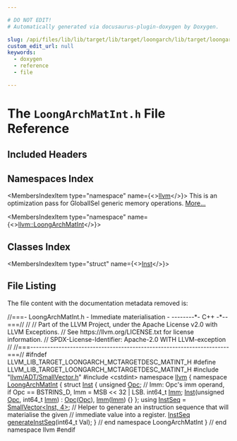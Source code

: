 ```yaml
---

# DO NOT EDIT!
# Automatically generated via docusaurus-plugin-doxygen by Doxygen.

slug: /api/files/lib/lib/target/lib/target/loongarch/lib/target/loongarch/mctargetdesc/loongarchmatint-h
custom_edit_url: null
keywords:
  - doxygen
  - reference
  - file

---
```





# The `LoongArchMatInt.h` File Reference

<DoxygenPage pluginConfig={pluginConfig}>



## Included Headers

<IncludesList>
<IncludesListItem
  filePath="llvm/ADT/SmallVector.h"
  permalink="/docs/api/files/include/include/llvm/include/llvm/adt/smallvector-h"
  isLocal="true" />
<IncludesListItem
  filePath="cstdint"
  permalink=""
  isLocal="false" />
</IncludesList>

## Namespaces Index

<MembersIndex>

<MembersIndexItem
  type="namespace"
  name={<><a href="/docs/api/namespaces/llvm">llvm</a></>}>
This is an optimization pass for GlobalISel generic memory operations. <a href="/docs/api/namespaces/llvm/#details">More...</a>
</MembersIndexItem>

<MembersIndexItem
  type="namespace"
  name={<><a href="/docs/api/namespaces/llvm/loongarchmatint">llvm::LoongArchMatInt</a></>}>
</MembersIndexItem>

</MembersIndex>

## Classes Index

<MembersIndex>

<MembersIndexItem
  type="struct"
  name={<><a href="/docs/api/structs/llvm/loongarchmatint/inst">Inst</a></>}>
</MembersIndexItem>

</MembersIndex>


## File Listing

The file content with the documentation metadata removed is:

<ProgramListing>

<Link id="l00001" /><CodeLine lineNumber="1"><Highlight kind="comment">//===- LoongArchMatInt.h - Immediate materialisation -  --------&#42;- C++ -&#42;--===//</Highlight><Highlight kind="normal"></Highlight></CodeLine>
<Link id="l00002" /><CodeLine lineNumber="2"><Highlight kind="normal"></Highlight><Highlight kind="comment">//</Highlight><Highlight kind="normal"></Highlight></CodeLine>
<Link id="l00003" /><CodeLine lineNumber="3"><Highlight kind="normal"></Highlight><Highlight kind="comment">// Part of the LLVM Project, under the Apache License v2.0 with LLVM Exceptions.</Highlight><Highlight kind="normal"></Highlight></CodeLine>
<Link id="l00004" /><CodeLine lineNumber="4"><Highlight kind="normal"></Highlight><Highlight kind="comment">// See https://llvm.org/LICENSE.txt for license information.</Highlight><Highlight kind="normal"></Highlight></CodeLine>
<Link id="l00005" /><CodeLine lineNumber="5"><Highlight kind="normal"></Highlight><Highlight kind="comment">// SPDX-License-Identifier: Apache-2.0 WITH LLVM-exception</Highlight><Highlight kind="normal"></Highlight></CodeLine>
<Link id="l00006" /><CodeLine lineNumber="6"><Highlight kind="normal"></Highlight><Highlight kind="comment">//</Highlight><Highlight kind="normal"></Highlight></CodeLine>
<Link id="l00007" /><CodeLine lineNumber="7"><Highlight kind="normal"></Highlight><Highlight kind="comment">//===----------------------------------------------------------------------===//</Highlight><Highlight kind="normal"></Highlight></CodeLine>
<Link id="l00008" /><CodeLine lineNumber="8"><Highlight kind="normal"></Highlight></CodeLine>
<Link id="l00009" /><CodeLine lineNumber="9"><Highlight kind="normal"></Highlight><Highlight kind="preprocessor">#ifndef LLVM&#95;LIB&#95;TARGET&#95;LOONGARCH&#95;MCTARGETDESC&#95;MATINT&#95;H</Highlight><Highlight kind="normal"></Highlight></CodeLine>
<Link id="l00010" /><CodeLine lineNumber="10"><Highlight kind="normal"></Highlight><Highlight kind="preprocessor">#define LLVM&#95;LIB&#95;TARGET&#95;LOONGARCH&#95;MCTARGETDESC&#95;MATINT&#95;H</Highlight><Highlight kind="normal"></Highlight></CodeLine>
<Link id="l00011" /><CodeLine lineNumber="11"><Highlight kind="normal"></Highlight></CodeLine>
<Link id="l00012" /><CodeLine lineNumber="12"><Highlight kind="normal"></Highlight><Highlight kind="preprocessor">#include &quot;<a href="/docs/api/files/include/include/llvm/include/llvm/adt/smallvector-h">llvm/ADT/SmallVector.h</a>&quot;</Highlight><Highlight kind="normal"></Highlight></CodeLine>
<Link id="l00013" /><CodeLine lineNumber="13"><Highlight kind="normal"></Highlight><Highlight kind="preprocessor">#include &lt;cstdint&gt;</Highlight><Highlight kind="normal"></Highlight></CodeLine>
<Link id="l00014" /><CodeLine lineNumber="14"><Highlight kind="normal"></Highlight></CodeLine>
<Link id="l00015" /><CodeLine lineNumber="15"><Highlight kind="normal"></Highlight><Highlight kind="keyword">namespace </Highlight><Highlight kind="normal"><a href="/docs/api/namespaces/llvm">llvm</a> &#123;</Highlight></CodeLine>
<Link id="l00016" /><CodeLine lineNumber="16" lineLink="/docs/api/namespaces/llvm/loongarchmatint"><Highlight kind="normal"></Highlight><Highlight kind="keyword">namespace </Highlight><Highlight kind="normal"><a href="/docs/api/namespaces/llvm/loongarchmatint">LoongArchMatInt</a> &#123;</Highlight></CodeLine>
<Link id="l00017" /><CodeLine lineNumber="17" lineLink="/docs/api/structs/llvm/loongarchmatint/inst"><Highlight kind="normal"></Highlight><Highlight kind="keyword">struct </Highlight><Highlight kind="normal"><a href="/docs/api/structs/llvm/loongarchmatint/inst/#aed6275dbec4ecbcb7e0a5bb8900691b6">Inst</a> &#123;</Highlight></CodeLine>
<Link id="l00018" /><CodeLine lineNumber="18" lineLink="/docs/api/structs/llvm/loongarchmatint/inst/#a40f1a8f6570f017760f3b1f284d9f0bb"><Highlight kind="normal">  </Highlight><Highlight kind="keywordtype">unsigned</Highlight><Highlight kind="normal"> <a href="/docs/api/structs/llvm/loongarchmatint/inst/#a40f1a8f6570f017760f3b1f284d9f0bb">Opc</a>;</Highlight></CodeLine>
<Link id="l00019" /><CodeLine lineNumber="19"><Highlight kind="normal">  </Highlight><Highlight kind="comment">// Imm: Opc&#39;s imm operand, if Opc == BSTRINS&#95;D, Imm = MSB &lt;&lt; 32 | LSB.</Highlight><Highlight kind="normal"></Highlight></CodeLine>
<Link id="l00020" /><CodeLine lineNumber="20" lineLink="/docs/api/structs/llvm/loongarchmatint/inst/#a37b5b296667420f3c860edbe397f81b3"><Highlight kind="normal">  int64&#95;t <a href="/docs/api/structs/llvm/loongarchmatint/inst/#a37b5b296667420f3c860edbe397f81b3">Imm</a>;</Highlight></CodeLine>
<Link id="l00021" /><CodeLine lineNumber="21" lineLink="/docs/api/structs/llvm/loongarchmatint/inst/#aed6275dbec4ecbcb7e0a5bb8900691b6"><Highlight kind="normal">  <a href="/docs/api/structs/llvm/loongarchmatint/inst/#aed6275dbec4ecbcb7e0a5bb8900691b6">Inst</a>(</Highlight><Highlight kind="keywordtype">unsigned</Highlight><Highlight kind="normal"> <a href="/docs/api/structs/llvm/loongarchmatint/inst/#a40f1a8f6570f017760f3b1f284d9f0bb">Opc</a>, int64&#95;t <a href="/docs/api/structs/llvm/loongarchmatint/inst/#a37b5b296667420f3c860edbe397f81b3">Imm</a>) : <a href="/docs/api/structs/llvm/loongarchmatint/inst/#a40f1a8f6570f017760f3b1f284d9f0bb">Opc</a>(<a href="/docs/api/structs/llvm/loongarchmatint/inst/#a40f1a8f6570f017760f3b1f284d9f0bb">Opc</a>), <a href="/docs/api/structs/llvm/loongarchmatint/inst/#a37b5b296667420f3c860edbe397f81b3">Imm</a>(<a href="/docs/api/structs/llvm/loongarchmatint/inst/#a37b5b296667420f3c860edbe397f81b3">Imm</a>) &#123;&#125;</Highlight></CodeLine>
<Link id="l00022" /><CodeLine lineNumber="22"><Highlight kind="normal">&#125;;</Highlight></CodeLine>
<Link id="l00023" /><CodeLine lineNumber="23" lineLink="/docs/api/namespaces/llvm/loongarchmatint/#a5d1ad7690934cbfbe3af004c38d2ec97"><Highlight kind="normal"></Highlight><Highlight kind="keyword">using </Highlight><Highlight kind="normal"><a href="/docs/api/namespaces/llvm/loongarchmatint/#a5d1ad7690934cbfbe3af004c38d2ec97">InstSeq</a> = <a href="/docs/api/classes/llvm/smallvector">SmallVector&lt;Inst, 4&gt;</a>;</Highlight></CodeLine>
<Link id="l00024" /><CodeLine lineNumber="24"><Highlight kind="normal"></Highlight></CodeLine>
<Link id="l00025" /><CodeLine lineNumber="25"><Highlight kind="normal"></Highlight><Highlight kind="comment">// Helper to generate an instruction sequence that will materialise the given</Highlight><Highlight kind="normal"></Highlight></CodeLine>
<Link id="l00026" /><CodeLine lineNumber="26"><Highlight kind="normal"></Highlight><Highlight kind="comment">// immediate value into a register.</Highlight><Highlight kind="normal"></Highlight></CodeLine>
<Link id="l00027" /><CodeLine lineNumber="27"><Highlight kind="normal"><a href="/docs/api/namespaces/llvm/loongarchmatint/#a5d1ad7690934cbfbe3af004c38d2ec97">InstSeq</a> <a href="/docs/api/namespaces/llvm/loongarchmatint/#a1e8bf674882ab22f3fa510916fab18fe">generateInstSeq</a>(int64&#95;t Val);</Highlight></CodeLine>
<Link id="l00028" /><CodeLine lineNumber="28"><Highlight kind="normal">&#125; </Highlight><Highlight kind="comment">// end namespace LoongArchMatInt</Highlight><Highlight kind="normal"></Highlight></CodeLine>
<Link id="l00029" /><CodeLine lineNumber="29"><Highlight kind="normal">&#125; </Highlight><Highlight kind="comment">// end namespace llvm</Highlight><Highlight kind="normal"></Highlight></CodeLine>
<Link id="l00030" /><CodeLine lineNumber="30"><Highlight kind="normal"></Highlight></CodeLine>
<Link id="l00031" /><CodeLine lineNumber="31"><Highlight kind="normal"></Highlight><Highlight kind="preprocessor">#endif</Highlight></CodeLine>

</ProgramListing>


</DoxygenPage>
